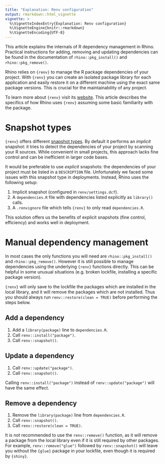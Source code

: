 ```yaml
---
title: "Explanation: Renv configuration"
output: rmarkdown::html_vignette
vignette: >
  %\VignetteIndexEntry{Explanation: Renv configuration}
  %\VignetteEngine{knitr::rmarkdown}
  %\VignetteEncoding{UTF-8}
---
```


This article explains the internals of R dependency management in Rhino.
Practical instructions for adding, removing and updating dependencies
can be found in the documentation of `rhino::pkg_install()` and `rhino::pkg_remove()`.

Rhino relies on `{renv}` to manage the R package dependencies of your project.
With `{renv}` you can create an isolated package library for each application
and easily restore it on a different machine using the exact same package versions.
This is crucial for the maintainability of any project.

To learn more about `{renv}` visit its [website](https://rstudio.github.io/renv/index.html).
This article describes the specifics of how Rhino uses `{renv}`
assuming some basic familiarity with the package.

# Snapshot types

`{renv}` offers different [snapshot types](https://rstudio.github.io/renv/reference/snapshot.html#snapshot-type).
By default it performs an *implicit* snapshot:
it tries to detect the dependencies of your project by scanning your R sources.
While convenient in small projects,
this approach lacks fine control and can be inefficient in larger code bases.

It would be preferable to use *explicit* snapshots:
the dependencies of your project must be listed in a `DESCRIPTION` file.
Unfortunately we faced some issues with this snapshot type in deployments.
Instead, Rhino uses the following setup:

1. Implicit snapshot (configured in `renv/settings.dcf`).
1. A `dependencies.R` file with dependencies listed explicitly as `library()` calls.
1. A `.renvignore` file which tells `{renv}` to only read `dependencies.R`.

This solution offers us the benefits of explicit snapshots (fine control, efficiency)
and works well in deployment.

# Manual dependency management

In most cases the only functions you will need are `rhino::pkg_install()` and `rhino::pkg_remove()`.
However it is still possible to manage dependencies
using the underlying `{renv}` functions directly.
This can be helpful in some unusual situations
(e.g. broken lockfile, installing a specific package version).

`{renv}` will only save to the lockfile the packages which are installed in the local library,
and it will remove the packages which are not installed.
Thus you should always run `renv::restore(clean = TRUE)` before performing the steps below.

## Add a dependency

1. Add a `library(package)` line to `dependencies.R`.
1. Call `renv::install("package")`.
1. Call `renv::snapshot()`.

## Update a dependency

1. Call `renv::update("package")`.
1. Call `renv::snapshot()`.

Calling `renv::install("package")` instead of `renv::update("package")` will have the same effect.

## Remove a dependency

1. Remove the `library(package)` line from `dependencies.R`.
1. Call `renv::snapshot()`.
1. Call `renv::restore(clean = TRUE)`.

It is not recommended to use the `renv::remove()` function,
as it will remove a package from the local library even if it is still required by other packages.
For example, `renv::remove("glue")` followed by `renv::snapshot()`
will leave you without the `{glue}` package in your lockfile,
even though it is required by `{shiny}`.
